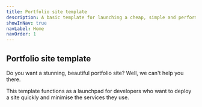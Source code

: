 ```yaml
---
title: Portfolio site template
description: A basic template for launching a cheap, simple and performative portfolio site.
showInNav: true
navLabel: Home
navOrder: 1
---
```


## Portfolio site template

Do you want a stunning, beautiful portfolio site? Well, we can't help you there.

This template functions as a launchpad for developers who want to deploy a site quickly and minimise the services they use.
